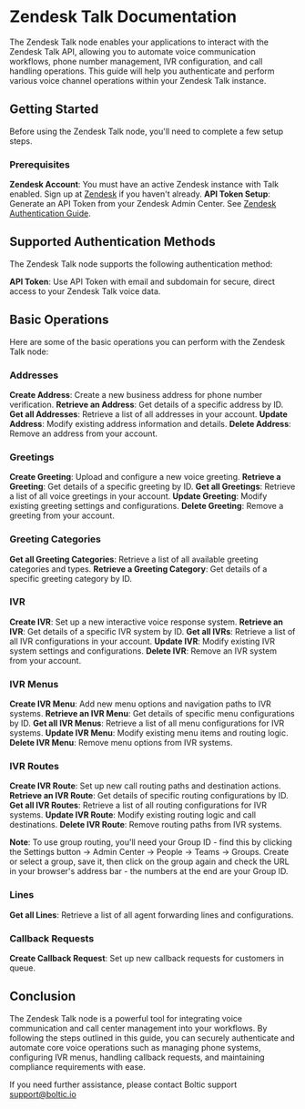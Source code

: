 # Zendesk Talk Documentation

The Zendesk Talk node enables your applications to interact with the Zendesk Talk API, allowing you to automate voice communication workflows, phone number management, IVR configuration, and call handling operations. This guide will help you authenticate and perform various voice channel operations within your Zendesk Talk instance.

## Getting Started

Before using the Zendesk Talk node, you'll need to complete a few setup steps.

### Prerequisites

**Zendesk Account**: You must have an active Zendesk instance with Talk enabled. Sign up at <a href="https://www.zendesk.com" target="_blank" rel="noopener">Zendesk</a> if you haven't already.
**API Token Setup**: Generate an API Token from your Zendesk Admin Center. See <a href="https://developer.zendesk.com/api-reference/introduction/security-and-auth/" target="_blank" rel="noopener">Zendesk Authentication Guide</a>.

## Supported Authentication Methods

The Zendesk Talk node supports the following authentication method:

**API Token**: Use API Token with email and subdomain for secure, direct access to your Zendesk Talk voice data.

## Basic Operations

Here are some of the basic operations you can perform with the Zendesk Talk node:

### Addresses

**Create Address**: Create a new business address for phone number verification.
**Retrieve an Address**: Get details of a specific address by ID.
**Get all Addresses**: Retrieve a list of all addresses in your account.
**Update Address**: Modify existing address information and details.
**Delete Address**: Remove an address from your account.

### Greetings

**Create Greeting**: Upload and configure a new voice greeting.
**Retrieve a Greeting**: Get details of a specific greeting by ID.
**Get all Greetings**: Retrieve a list of all voice greetings in your account.
**Update Greeting**: Modify existing greeting settings and configurations.
**Delete Greeting**: Remove a greeting from your account.

### Greeting Categories

**Get all Greeting Categories**: Retrieve a list of all available greeting categories and types.
**Retrieve a Greeting Category**: Get details of a specific greeting category by ID.


### IVR

**Create IVR**: Set up a new interactive voice response system.
**Retrieve an IVR**: Get details of a specific IVR system by ID.
**Get all IVRs**: Retrieve a list of all IVR configurations in your account.
**Update IVR**: Modify existing IVR system settings and configurations.
**Delete IVR**: Remove an IVR system from your account.

### IVR Menus

**Create IVR Menu**: Add new menu options and navigation paths to IVR systems.
**Retrieve an IVR Menu**: Get details of specific menu configurations by ID.
**Get all IVR Menus**: Retrieve a list of all menu configurations for IVR systems.
**Update IVR Menu**: Modify existing menu items and routing logic.
**Delete IVR Menu**: Remove menu options from IVR systems.

### IVR Routes

**Create IVR Route**: Set up new call routing paths and destination actions.
**Retrieve an IVR Route**: Get details of specific routing configurations by ID.
**Get all IVR Routes**: Retrieve a list of all routing configurations for IVR systems.
**Update IVR Route**: Modify existing routing logic and call destinations.
**Delete IVR Route**: Remove routing paths from IVR systems.

**Note**: To use group routing, you'll need your Group ID - find this by clicking the Settings button → Admin Center → People → Teams → Groups. Create or select a group, save it, then click on the group again and check the URL in your browser's address bar - the numbers at the end are your Group ID.

### Lines

**Get all Lines**: Retrieve a list of all agent forwarding lines and configurations.

### Callback Requests

**Create Callback Request**: Set up new callback requests for customers in queue.

## Conclusion

The Zendesk Talk node is a powerful tool for integrating voice communication and call center management into your workflows. By following the steps outlined in this guide, you can securely authenticate and automate core voice operations such as managing phone systems, configuring IVR menus, handling callback requests, and maintaining compliance requirements with ease.

If you need further assistance, please contact Boltic support <a href="mailto:support@boltic.io">support@boltic.io</a>


